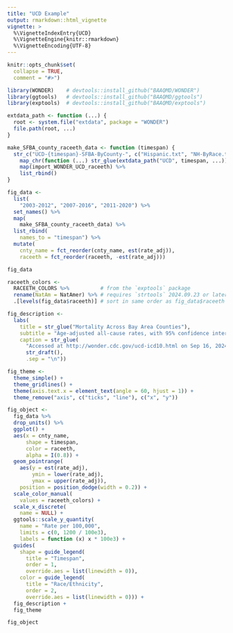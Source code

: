 ```yaml
---
title: "UCD Example"
output: rmarkdown::html_vignette
vignette: >
  %\VignetteIndexEntry{UCD}
  %\VignetteEngine{knitr::rmarkdown}
  %\VignetteEncoding{UTF-8}
---
```


```r
knitr::opts_chunk$set(
  collapse = TRUE,
  comment = "#>")
```

```r
library(WONDER)    # devtools::install_github("BAAQMD/WONDER")
library(ggtools)   # devtools::install_github("BAAQMD/ggtools")
library(exptools)  # devtools::install_github("BAAQMD/exptools")
```

```r
extdata_path <- function (...) {
  root <- system.file("extdata", package = "WONDER")
  file.path(root, ...)
}
```

```r
make_SFBA_county_raceeth_data <- function (timespan) {
  str_c("UCD-{timespan}-SFBA-ByCounty-", c("Hispanic.txt", "NH-ByRace.txt")) %>% 
    map_chr(function (...) str_glue(extdata_path("UCD", timespan, ...))) %>% 
    map(import_WONDER_UCD_raceeth) %>% 
    list_rbind()
}
```

```r
fig_data <-
  list(
    "2003-2012", "2007-2016", "2011-2020") %>% 
  set_names() %>% 
  map(
    make_SFBA_county_raceeth_data) %>% 
  list_rbind(
    names_to = "timespan") %>% 
  mutate(
    cnty_name = fct_reorder(cnty_name, est(rate_adj)),
    raceeth = fct_reorder(raceeth, -est(rate_adj)))

fig_data
```

```r
raceeth_colors <-
  RACEETH_COLORS %>%          # from the `exptools` package
  rename(NatAm = NatAmer) %>% # requires `strtools` 2024.09.23 or later
  .[levels(fig_data$raceeth)] # sort in same order as fig_data$raceeth

fig_description <-
  labs(
    title = str_glue("Mortality Across Bay Area Counties"),
    subtitle = "Age-adjusted all-cause rates, with 95% confidence intervals",
    caption = str_glue(
      "Accessed at http://wonder.cdc.gov/ucd-icd10.html on Sep 16, 2024 1:44:39 PM",
      str_draft(),
      .sep = "\n"))

fig_theme <- 
  theme_simple() +
  theme_gridlines() +
  theme(axis.text.x = element_text(angle = 60, hjust = 1)) +
  theme_remove("axis", c("ticks", "line"), c("x", "y"))

fig_object <-
  fig_data %>% 
  drop_units() %>% 
  ggplot() +
  aes(x = cnty_name, 
      shape = timespan,
      color = raceeth, 
      alpha = I(0.8)) + 
  geom_pointrange(
    aes(y = est(rate_adj), 
        ymin = lower(rate_adj), 
        ymax = upper(rate_adj)), 
    position = position_dodge(width = 0.2)) + 
  scale_color_manual(
    values = raceeth_colors) +
  scale_x_discrete(
    name = NULL) +
  ggtools::scale_y_quantity(
    name = "Rate per 100,000",
    limits = c(0, 1200 / 100e3),
    labels = function (x) x * 100e3) + 
  guides(
    shape = guide_legend(
      title = "Timespan",
      order = 1,
      override.aes = list(linewidth = 0)),
    color = guide_legend(
      title = "Race/Ethnicity",
      order = 2,
      override.aes = list(linewidth = 0))) +
  fig_description +
  fig_theme 

fig_object
```
